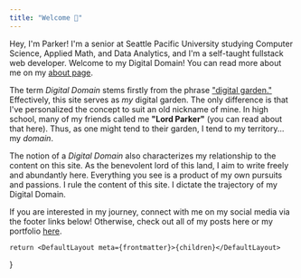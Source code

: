 ```yaml
---
title: "Welcome 👋"
---
```



Hey, I'm Parker! I'm a senior at Seattle Pacific University studying Computer Science, Applied Math, and Data Analytics, and I'm a self-taught fullstack web developer. Welcome to my Digital Domain! You can read more about me on my [about page](/about).

The term _Digital Domain_ stems firstly from the phrase ["digital garden."](https://joelhooks.com/digital-garden) Effectively, this site serves as _my_ digital garden. The only difference is that I've personalized the concept to suit an old nickname of mine. In high school, many of my friends called me **"Lord Parker"** (you can read about that here). Thus, as one might tend to their garden, I tend to my territory... my _domain_.

The notion of a _Digital Domain_ also characterizes my relationship to the content on this site. As the benevolent lord of this land, I aim to write freely and abundantly here. Everything you see is a product of my own pursuits and passions. I rule the content of this site. I dictate the trajectory of my Digital Domain.

If you are interested in my journey, connect with me on my social media via the footer links below! Otherwise, check out all of my posts here or my portfolio [here](/portfolio).

	return <DefaultLayout meta={frontmatter}>{children}</DefaultLayout>
}
